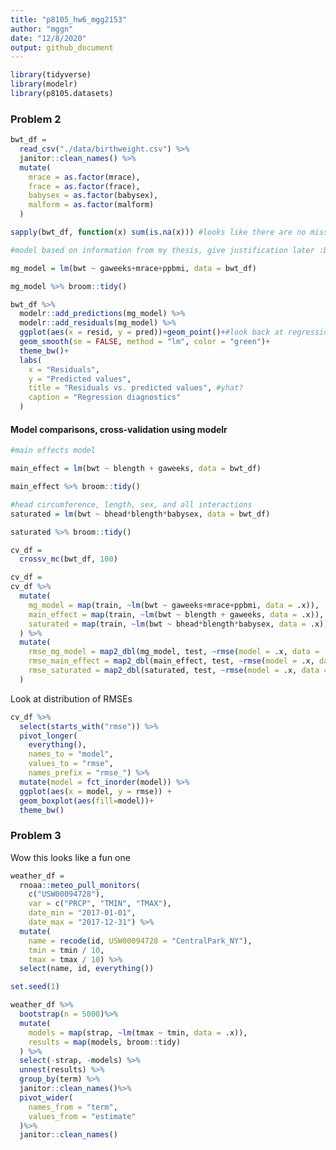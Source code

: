 ```yaml
---
title: "p8105_hw6_mgg2153"
author: "mggn"
date: "12/8/2020"
output: github_document
---
```


```r
library(tidyverse)
library(modelr)
library(p8105.datasets)
```

### Problem 2

```r

bwt_df = 
  read_csv("./data/birthweight.csv") %>%
  janitor::clean_names() %>%
  mutate(
    mrace = as.factor(mrace),
    frace = as.factor(frace),
    babysex = as.factor(babysex),
    malform = as.factor(malform)
  )

sapply(bwt_df, function(x) sum(is.na(x))) #looks like there are no missing values, let's build a model
```
```r

#model based on information from my thesis, give justification later :D

mg_model = lm(bwt ~ gaweeks+mrace+ppbmi, data = bwt_df)

mg_model %>% broom::tidy()

bwt_df %>%
  modelr::add_predictions(mg_model) %>%
  modelr::add_residuals(mg_model) %>%
  ggplot(aes(x = resid, y = pred))+geom_point()+#look back at regression notes :D
  geom_smooth(se = FALSE, method = "lm", color = "green")+
  theme_bw()+
  labs(
    x = "Residuals",
    y = "Predicted values",
    title = "Residuals vs. predicted values", #yhat?
    caption = "Regression diagnostics"
  )


```
#### Model comparisons, cross-validation using modelr


```r

#main effects model

main_effect = lm(bwt ~ blength + gaweeks, data = bwt_df)

main_effect %>% broom::tidy()


```

```r

#head circumference, length, sex, and all interactions
saturated = lm(bwt ~ bhead*blength*babysex, data = bwt_df)

saturated %>% broom::tidy()

```

```r

cv_df =
  crossv_mc(bwt_df, 100)

cv_df = 
cv_df %>%
  mutate(
    mg_model = map(train, ~lm(bwt ~ gaweeks+mrace+ppbmi, data = .x)),
    main_effect = map(train, ~lm(bwt ~ blength + gaweeks, data = .x)),
    saturated = map(train, ~lm(bwt ~ bhead*blength*babysex, data = .x))
  ) %>%
  mutate(
    rmse_mg_model = map2_dbl(mg_model, test, ~rmse(model = .x, data = .y)),
    rmse_main_effect = map2_dbl(main_effect, test, ~rmse(model = .x, data = .y)),
    rmse_saturated = map2_dbl(saturated, test, ~rmse(model = .x, data = .y))
  )

```

Look at distribution of RMSEs

```r
cv_df %>% 
  select(starts_with("rmse")) %>% 
  pivot_longer(
    everything(),
    names_to = "model", 
    values_to = "rmse",
    names_prefix = "rmse_") %>% 
  mutate(model = fct_inorder(model)) %>% 
  ggplot(aes(x = model, y = rmse)) +
  geom_boxplot(aes(fill=model))+
  theme_bw()

```


### Problem 3

Wow this looks like a fun one

```r
weather_df = 
  rnoaa::meteo_pull_monitors(
    c("USW00094728"),
    var = c("PRCP", "TMIN", "TMAX"), 
    date_min = "2017-01-01",
    date_max = "2017-12-31") %>%
  mutate(
    name = recode(id, USW00094728 = "CentralPark_NY"),
    tmin = tmin / 10,
    tmax = tmax / 10) %>%
  select(name, id, everything())

set.seed(1)

```

```r
weather_df %>%
  bootstrap(n = 5000)%>%
  mutate(
    models = map(strap, ~lm(tmax ~ tmin, data = .x)),
    results = map(models, broom::tidy)
  ) %>%
  select(-strap, -models) %>%
  unnest(results) %>%
  group_by(term) %>%
  janitor::clean_names()%>%
  pivot_wider(
    names_from = "term",
    values_from = "estimate"
  )%>%
  janitor::clean_names()
```



